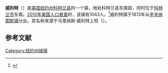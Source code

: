 {{Infobox settlement
|official_name            = 威利特
|settlement_type          = 镇
|nickname                 = 
|motto                    =

<!-- Images -->
|image_skyline            = 
|imagesize                = 
|image_caption            = 
|image_flag               = 
|image_seal               =

<!-- Maps -->
|pushpin_map              = New York
|pushpin_label            = 威利特
|pushpin_label_position   = <!-- the position of the pushpin label: left, right, top, bottom, none -->
|pushpin_map_caption      = 
|pushpin_mapsize          =
|image_map                = 
|mapsize                  = 
|map_caption              = 
|image_map1               = 
|mapsize1                 = 
|map_caption1             =

<!-- Location -->
|coordinates_region       = US-NY
|subdivision_type         = [[国家|国家]]
|subdivision_name         = [[美国|美国]]
|subdivision_type1        = [[美国行政区划|州]]
|subdivision_name1        = [[纽约州|纽约州]]
|subdivision_type2        = [[纽约州行政区划|县]]
|subdivision_name2        = [[科特兰县_(纽约州)|科特兰县]]
|government_footnotes     = 
|government_type          = 
|established_title        = 
|established_date         =

<!-- Area -->
|unit_pref                = Imperial
|area_footnotes           = 
|area_magnitude           = 
|area_total_km2           = 67.5
|area_land_km2            = 66.6
|area_water_km2           = 0.8
|area_total_sq_mi         = 
|area_land_sq_mi          = 
|area_water_sq_mi         = 

<!-- Population -->
|population_as_of         = [[2010年美国人口普查|2010]]
|population_footnotes     = 
|population_total         = 1043
|population_density_km2   = 15.6
|population_density_sq_mi =

<!-- General information -->
|timezone                 = [[美国东部时间|EST]]
|utc_offset               = -5
|timezone_DST             = EDT
|utc_offset_DST           = -4
|elevation_footnotes      = 
|elevation_m              = 306
|elevation_ft             = 1004
|latd = 42 |latm = 27 |lats = 5 |latNS = N
|longd = 75 |longm = 55 |longs = 11 |longEW = W

<!-- Area/postal codes & others -->
|postal_code_type         = [[美国邮政编码|邮政编码]]
|postal_code              = 13863
|area_code                = [[美国电话区号607|607]]
|website                  = 
|footnotes                = 
}}
'''威利特'''（{{lang-en|Willet}}）是[[美国|美国]][[纽约州|纽约州]][[科特兰县_(纽约州)|科特兰县]]的一个镇，地处科特兰县东南部，同时位于[[科特兰市|科特兰市]]东南。[[2010年美国人口普查|2010年美国人口普查]]时，该镇有1043人。<ref name>{{cite web|url=http://factfinder2.census.gov|publisher=[[United_States_Census_Bureau|United States Census Bureau]]|title=American FactFinder|accessdate=2020-10-06|archive-date=2013-09-11|archive-url=https://web.archive.org/web/20130911234518/http://factfinder2.census.gov/|dead-url=no}}</ref>威利特镇于1813年从[[辛辛纳图斯_(纽约州)|辛辛纳图斯镇]]分出，其名称来源于马里纳斯·威利特上校（{{lang|en|Marinus Willet}}）。

== 参考文献 ==
{{reflist}}

{{NY-stub}}
[[Category:纽约州城镇|Category:纽约州城镇]]